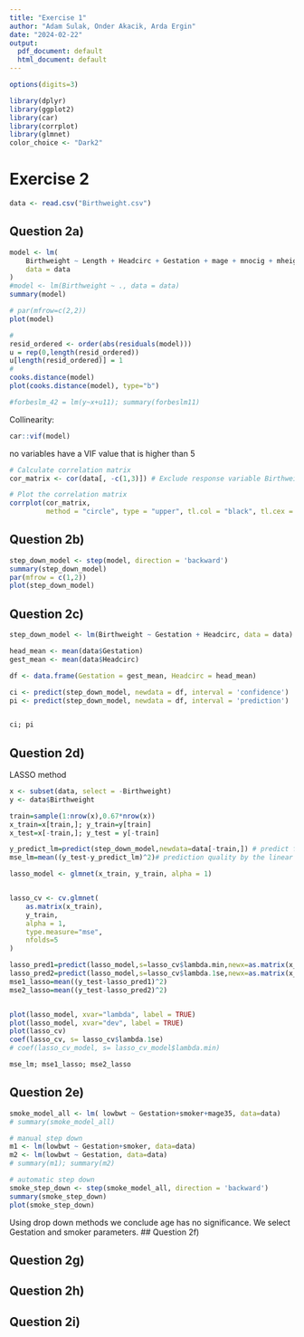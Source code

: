 ```yaml
---
title: "Exercise 1"
author: "Adam Sulak, Onder Akacik, Arda Ergin"
date: "2024-02-22"
output:
  pdf_document: default
  html_document: default
---
```


```r
options(digits=3)

library(dplyr)
library(ggplot2)
library(car)
library(corrplot)
library(glmnet)
color_choice <- "Dark2"
```

# Exercise 2

```r
data <- read.csv("Birthweight.csv")
```

## Question 2a)

```r
model <- lm(
    Birthweight ~ Length + Headcirc + Gestation + mage + mnocig + mheight + mppwt + fage + fedyrs + fnocig + fheight,
    data = data
)
#model <- lm(Birthweight ~ ., data = data)
summary(model)
```

```r
# par(mfrow=c(2,2))
plot(model)

# 
resid_ordered <- order(abs(residuals(model)))
u = rep(0,length(resid_ordered))
u[length(resid_ordered)] = 1
# 
cooks.distance(model)
plot(cooks.distance(model), type="b")

#forbeslm_42 = lm(y~x+u11); summary(forbeslm11)
```

Collinearity:

```r
car::vif(model)
```

no variables have a VIF value that is higher than 5

```r
# Calculate correlation matrix
cor_matrix <- cor(data[, -c(1,3)]) # Exclude response variable Birthweight

# Plot the correlation matrix
corrplot(cor_matrix, 
         method = "circle", type = "upper", tl.col = "black", tl.cex = 0.6)
```

## Question 2b)

```r
step_down_model <- step(model, direction = 'backward')
summary(step_down_model)
par(mfrow = c(1,2))
plot(step_down_model)
```

## Question 2c)

```r
step_down_model <- lm(Birthweight ~ Gestation + Headcirc, data = data)

head_mean <- mean(data$Gestation)
gest_mean <- mean(data$Headcirc)

df <- data.frame(Gestation = gest_mean, Headcirc = head_mean)

ci <- predict(step_down_model, newdata = df, interval = 'confidence')
pi <- predict(step_down_model, newdata = df, interval = 'prediction')


ci; pi
```

## Question 2d)

LASSO method

```r
x <- subset(data, select = -Birthweight)
y <- data$Birthweight

train=sample(1:nrow(x),0.67*nrow(x))
x_train=x[train,]; y_train=y[train]
x_test=x[-train,]; y_test = y[-train]

y_predict_lm=predict(step_down_model,newdata=data[-train,]) # predict for the test rows
mse_lm=mean((y_test-y_predict_lm)^2)# prediction quality by the linear model

lasso_model <- glmnet(x_train, y_train, alpha = 1)


lasso_cv <- cv.glmnet(
    as.matrix(x_train),
    y_train,
    alpha = 1,
    type.measure="mse",
    nfolds=5
)

lasso_pred1=predict(lasso_model,s=lasso_cv$lambda.min,newx=as.matrix(x_test))
lasso_pred2=predict(lasso_model,s=lasso_cv$lambda.1se,newx=as.matrix(x_test))
mse1_lasso=mean((y_test-lasso_pred1)^2)
mse2_lasso=mean((y_test-lasso_pred2)^2)


plot(lasso_model, xvar="lambda", label = TRUE)
plot(lasso_model, xvar="dev", label = TRUE)
plot(lasso_cv)
coef(lasso_cv, s= lasso_cv$lambda.1se)
# coef(lasso_cv_model, s= lasso_cv_model$lambda.min)

mse_lm; mse1_lasso; mse2_lasso
```

## Question 2e)

```r
smoke_model_all <- lm( lowbwt ~ Gestation+smoker+mage35, data=data)
# summary(smoke_model_all)

# manual step down
m1 <- lm(lowbwt ~ Gestation+smoker, data=data)
m2 <- lm(lowbwt ~ Gestation, data=data)
# summary(m1); summary(m2)

# automatic step down
smoke_step_down <- step(smoke_model_all, direction = 'backward')
summary(smoke_step_down)
plot(smoke_step_down)
```

Using drop down methods we conclude age has no significance. We select Gestation and smoker parameters. \## Question 2f)

## Question 2g)

## Question 2h)

## Question 2i)
